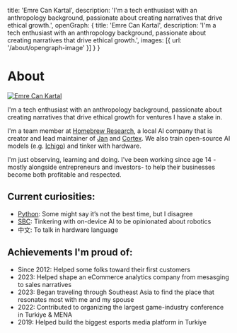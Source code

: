 
  title: 'Emre Can Kartal',
  description: 'I\'m a tech enthusiast with an anthropology background, passionate about creating narratives that drive ethical growth.',
  openGraph: {
    title: 'Emre Can Kartal',
    description: 'I\'m a tech enthusiast with an anthropology background, passionate about creating narratives that drive ethical growth.',
    images: [{ url: '/about/opengraph-image' }]
  }
}

# About

<a href="https://x.com/eckartal/" target="_blank">
  <Image
    src="/images/emreckartal.png"
    alt="Emre Can Kartal"
    className="rounded-full bg-gray-100 block mt-2 mb-5 mx-auto sm:float-right sm:ml-5 sm:mb-5 grayscale hover:grayscale-0"
    unoptimized
    width={160}
    height={160}
    priority
  />
</a>

I'm a tech enthusiast with an anthropology background, passionate about creating narratives that drive ethical growth for ventures I have a stake in.

I'm a team member at [Homebrew Research](https://homebrew.ltd/), a local AI company that is creator and lead maintainer of [Jan](https://jan.ai) and [Cortex](https://cortex.so). We also train open-source AI models (e.g. [Ichigo](https://github.com/homebrewltd/ichigo)) and tinker with hardware.

I'm just observing, learning and doing. I've been working since age 14 -mostly alongside entrepreneurs and investors- to help their businesses become both profitable and respected. 

## Current curiosities:

- [Python](https://www.reddit.com/r/learnpython/comments/1ex28j0/comment/lj2ttfz/): Some might say it’s not the best time, but I disagree
- [SBC](https://en.wikipedia.org/wiki/Single-board_computer): Tinkering with on-device AI to be opinionated about robotics
- 中文: To talk in hardware language

## Achievements I'm proud of:

- Since 2012: Helped some folks toward their first customers
- 2023: Helped shape an eCommerce analytics company from mesasging to sales narratives
- 2023: Began traveling through Southeast Asia to find the place that resonates most with me and my spouse
- 2022: Contributed to organizing the largest game-industry conference in Turkiye & MENA
- 2019: Helped build the biggest esports media platform in Turkiye